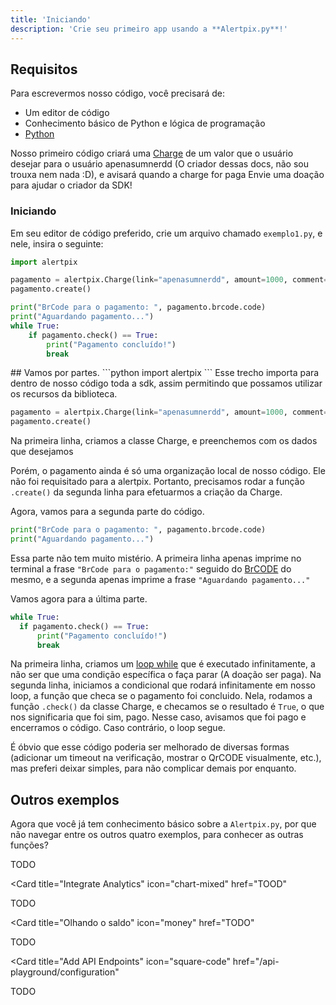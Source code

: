 ```yaml
---
title: 'Iniciando'
description: 'Crie seu primeiro app usando a **Alertpix.py**!'
---
```


## Requisitos

Para escrevermos nosso código, você precisará de:

- Um editor de código 
- Conhecimento básico de Python e lógica de programação
- [Python](https://www.python.org/downloads/)

Nosso primeiro código criará uma [Charge](TODO) de um valor que o usuário desejar para o usuário apenasumnerdd (O criador dessas docs, não sou trouxa nem nada :D), e avisará quando a charge for paga
<Card title="Me pague um café!" icon="pix" iconType="duotone" color="#ca8b04" href="https://alertpix.live/apenasumnerdd">
  Envie uma doação para ajudar o criador da SDK!
</Card>

### Iniciando

Em seu editor de código preferido, crie um arquivo chamado `exemplo1.py`, e nele, insira o seguinte:
```python
import alertpix

pagamento = alertpix.Charge(link="apenasumnerdd", amount=1000, comment="Pagando aquele cafézinho", username="Remetente")
pagamento.create()

print("BrCode para o pagamento: ", pagamento.brcode.code)
print("Aguardando pagamento...")
while True:
    if pagamento.check() == True:
        print("Pagamento concluído!")
        break
```


<Accordion icon="question" title="Como esse código funciona?">
  ## Vamos por partes.
  ```python
  import alertpix
  ```
  Esse trecho importa para dentro de nosso código toda a sdk, assim permitindo que possamos utilizar os recursos da biblioteca.

  ```python
  pagamento = alertpix.Charge(link="apenasumnerdd", amount=1000, comment="Pagando aquele cafézinho", username="Remetente")
  pagamento.create()
  ```
  Na primeira linha, criamos a classe Charge, e preenchemos com os <Tooltip tip="Sendo `link` o username da twitch do destinatário da doação, `amount` o valor em centavos, comment a mensagem (opcional) e username o nome do remetente (opcional)">dados que desejamos</Tooltip>
  
  
  Porém, o pagamento ainda é só uma organização local de nosso código. Ele não foi requisitado para a alertpix. Portanto, precisamos rodar a função `.create()` da segunda linha para efetuarmos a criação da Charge.

  Agora, vamos para a segunda parte do código.
  ```python
  print("BrCode para o pagamento: ", pagamento.brcode.code)
  print("Aguardando pagamento...")
  ```
  Essa parte não tem muito mistério. A primeira linha apenas imprime no terminal a frase `"BrCode para o pagamento:"` seguido do [BrCODE](https://www.bcb.gov.br/content/estabilidadefinanceira/spb_docs/ManualBRCode.pdf) do mesmo, e a segunda apenas imprime a frase `"Aguardando pagamento..."`

  Vamos agora para a última parte.
  ```python
  while True:
    if pagamento.check() == True:
        print("Pagamento concluído!")
        break
  ```
  Na primeira linha, criamos um [loop while](https://docs.python.org/3/reference/compound_stmts.html#the-while-statement) que é executado infinitamente, a não ser que uma condição específica o faça parar (A doação ser paga).
  Na segunda linha, iniciamos a condicional que rodará infinitamente em nosso loop, a função que checa se o pagamento foi concluido. Nela, rodamos a função `.check()` da classe Charge, e checamos se o resultado é `True`, o que nos significaria que foi sim, pago. Nesse caso, avisamos que foi pago e encerramos o código. Caso contrário, o loop segue.
</Accordion>

É óbvio que esse código poderia ser melhorado de diversas formas (adicionar um timeout na verificação, mostrar o QrCODE visualmente, etc.), mas preferi deixar simples, para não complicar demais por enquanto.
## Outros exemplos

Agora que você já tem conhecimento básico sobre a `Alertpix.py`, por que não navegar entre os outros quatro exemplos, para conhecer as outras funções?
<CardGroup>

<Card title="Olhando as notificações" 
      icon="bell" 
      href="notifications.mdx">
  TODO
</Card>

<Card
  title="Integrate Analytics"
  icon="chart-mixed"
  href="TOOD"
>
  TODO
</Card>

<Card
  title="Olhando o saldo"
  icon="money"
  href="TODO"
>
  TODO
</Card>


<Card
  title="Add API Endpoints"
  icon="square-code"
  href="/api-playground/configuration"
>
  TODO
</Card>
</CardGroup>
